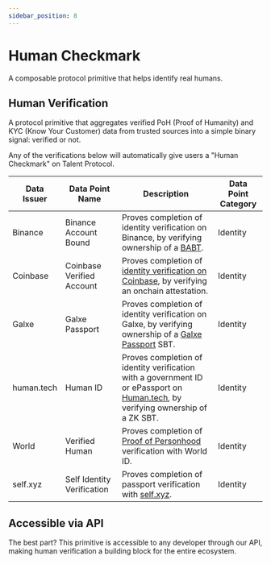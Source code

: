 ```yaml
---
sidebar_position: 8
---
```


# Human Checkmark

A composable protocol primitive that helps identify real humans.

## Human Verification

A protocol primitive that aggregates verified PoH (Proof of Humanity) and KYC (Know Your Customer) data from trusted sources into a simple binary signal: verified or not.

Any of the verifications below will automatically give users a "Human Checkmark" on Talent Protocol.

| Data Issuer | Data Point Name            | Description                                                                                                                                                                   | Data Point Category                                    |
| ----------- | -------------------------- | ----------------------------------------------------------------------------------------------------------------------------------------------------------------------------- | ------------------------------------------------------ |
| Binance     | Binance Account Bound      | Proves completion of identity verification on Binance, by verifying ownership of a [BABT](https://www.binance.com/en/BABT).                                                   | <span className="badge badge--primary">Identity</span> |
| Coinbase    | Coinbase Verified Account  | Proves completion of [identity verification on Coinbase](https://www.coinbase.com/verify-document), by verifying an onchain attestation.                                      | <span className="badge badge--primary">Identity</span> |
| Galxe       | Galxe Passport             | Proves completion of identity verification on Galxe, by verifying ownership of a [Galxe Passport](https://app.galxe.com/passport) SBT.                                        | <span className="badge badge--primary">Identity</span> |
| human.tech  | Human ID                   | Proves completion of identity verification with a government ID or ePassport on [Human.tech](https://silksecure.net/holonym/diff-wallet), by verifying ownership of a ZK SBT. | <span className="badge badge--primary">Identity</span> |
| World       | Verified Human             | Proves completion of [Proof of Personhood](https://world.org/world-id) verification with World ID.                                                                            | <span className="badge badge--primary">Identity</span> |
| self.xyz    | Self Identity Verification | Proves completion of passport verification with [self.xyz](https://self.xyz/).                                                                                                | <span className="badge badge--primary">Identity</span> |

## Accessible via API

The best part? This primitive is accessible to any developer through our API, making human verification a building block for the entire ecosystem.

